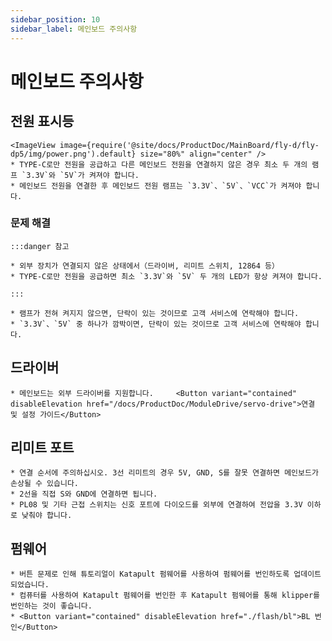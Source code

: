 ```yaml
---
sidebar_position: 10
sidebar_label: 메인보드 주의사항
---
```






# 메인보드 주의사항

## 전원 표시등
    <ImageView image={require('@site/docs/ProductDoc/MainBoard/fly-d/fly-dp5/img/power.png').default} size="80%" align="center" />
    * TYPE-C로만 전원을 공급하고 다른 메인보드 전원을 연결하지 않은 경우 최소 두 개의 램프 `3.3V`와 `5V`가 켜져야 합니다.
    * 메인보드 전원을 연결한 후 메인보드 전원 램프는 `3.3V`、`5V`、`VCC`가 켜져야 합니다.

### 문제 해결


    :::danger 참고

    * 외부 장치가 연결되지 않은 상태에서（드라이버, 리미트 스위치, 12864 등）
    * TYPE-C로만 전원을 공급하면 최소 `3.3V`와 `5V` 두 개의 LED가 항상 켜져야 합니다.

    :::

    * 램프가 전혀 켜지지 않으면, 단락이 있는 것이므로 고객 서비스에 연락해야 합니다.
    * `3.3V`、`5V` 중 하나가 깜박이면, 단락이 있는 것이므로 고객 서비스에 연락해야 합니다.

## 드라이버

    * 메인보드는 외부 드라이버를 지원합니다.     <Button variant="contained" disableElevation href="/docs/ProductDoc/ModuleDrive/servo-drive">연결 및 설정 가이드</Button>

## 리미트 포트

    * 연결 순서에 주의하십시오. 3선 리미트의 경우 5V, GND, S를 잘못 연결하면 메인보드가 손상될 수 있습니다.
    * 2선을 직접 S와 GND에 연결하면 됩니다.
    * PL08 및 기타 근접 스위치는 신호 포트에 다이오드를 외부에 연결하여 전압을 3.3V 이하로 낮춰야 합니다.

## 펌웨어

    * 버튼 문제로 인해 튜토리얼이 Katapult 펌웨어를 사용하여 펌웨어를 번인하도록 업데이트되었습니다.
    * 컴퓨터를 사용하여 Katapult 펌웨어를 번인한 후 Katapult 펌웨어를 통해 klipper를 번인하는 것이 좋습니다.
    * <Button variant="contained" disableElevation href="./flash/bl">BL 번인</Button>